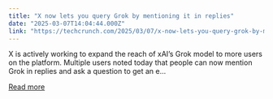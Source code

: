 ```yaml
---
title: "X now lets you query Grok by mentioning it in replies"
date: "2025-03-07T14:04:44.000Z"
link: "https://techcrunch.com/2025/03/07/x-now-lets-you-query-grok-by-mentioning-it-in-replies/"
---
```


X is actively working to expand the reach of xAI&#8217;s Grok model to more users on the platform. Multiple users noted today that people can now mention Grok in replies and ask a question to get an e...

[Read more](https://techcrunch.com/2025/03/07/x-now-lets-you-query-grok-by-mentioning-it-in-replies/)
